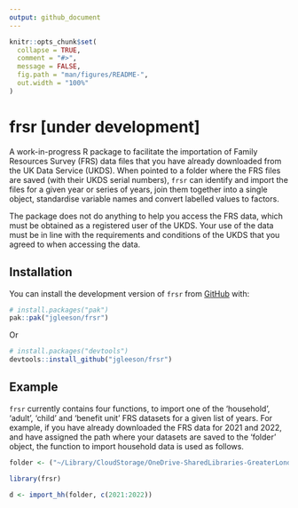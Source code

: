 ```yaml
---
output: github_document
---
```


<!-- README.md is generated from README.Rmd. Please edit that file -->

```r
knitr::opts_chunk$set(
  collapse = TRUE,
  comment = "#>",
  message = FALSE,
  fig.path = "man/figures/README-",
  out.width = "100%"
)
```

# frsr [under development]

<!-- badges: start -->
<!-- badges: end -->

A work-in-progress R package to facilitate the importation of Family Resources Survey (FRS) data files that you have already downloaded from the UK Data Service (UKDS). When pointed to a folder where the FRS files are saved (with their UKDS serial numbers), `frsr` can identify and import the files for a given year or series of years, join them together into a single object, standardise variable names and convert labelled values to factors.

The package does not do anything to help you access the FRS data, which must be obtained as a registered user of the UKDS. Your use of the data must  be in line with the requirements and conditions of the UKDS that you agreed to when accessing the data.

## Installation

You can install the development version of `frsr` from [GitHub](https://github.com/) with:

``` r
# install.packages("pak")
pak::pak("jgleeson/frsr")
```

Or

``` r
# install.packages("devtools")
devtools::install_github("jgleeson/frsr")
```

## Example

`frsr` currently contains four functions, to import one of the 'household', 'adult', 'child' and 'benefit unit' FRS datasets for a given list of years. For example, if you have already downloaded the FRS data for 2021 and 2022, and have assigned the path where your datasets are saved to the 'folder' object, the function to import household data is used as follows.

```r
folder <- ("~/Library/CloudStorage/OneDrive-SharedLibraries-GreaterLondonAuthority/HL_HOU_Policy - Documents/Analysis team/Housing Research Notes/Disability & Housing Research Note/Data/FRS/")
```
```r
library(frsr)

d <- import_hh(folder, c(2021:2022))
```
